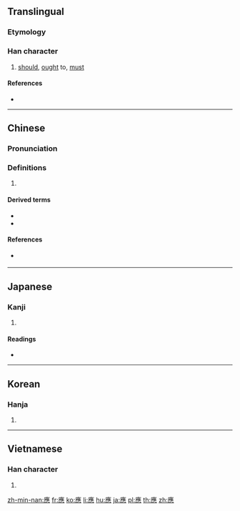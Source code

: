 {{also|应|応}}
==Translingual==
{{Han simplified forms|應|応|应}}

===Etymology===
{{Han compound|䧹|心|c1=p|c2=s|t2=heart|ls=psc}}

===Han character===
{{Han char|rn=61|rad=心|as=13|sn=16|four=00231|canj=IOGP,IGP|ids=⿸䧹心}}

# [[should]], [[ought]] to, [[must]]

====References====
* {{Han ref|kx=0405.210|dkj=11330|dj=0746.020|hdz=42359.030|uh=61C9|ud=25033|bh=C0B3|bd=49331}}

----

==Chinese==
{{zh-forms|s=应}}

===Pronunciation===
{{zh-pron
|m=yìng
|c=jing1,jing3
|h=pfs=en/yin
|mn=ìn/ing/ìng
|mn_note=ìn - vernacular, ing, ìng - literary
|mc=y
|oc=y
|ma=
|cat=v
}}

===Definitions===
{{zh-hanzi}}

# {{rfdef|lang=zh}}

====Derived terms====
* {{zh-l|答應}}
* {{zh-l|應該}}

====References====
* {{qual|Min Nan}} {{thcwd|12172}}

----

==Japanese==

===Kanji===
{{ja-kanji|grade=|rs=心13|style=ky|shin=応}}

# {{defn|lang=ja|sort=心13}}

====Readings====
* {{ja-readings|on=[[よう]] (yō), [[おう]] (ō)|kun=[[あたる]] (ataru)}}

----

==Korean==

===Hanja===
{{ko-hanja|hangeul=응|eumhun=|rv=eung|mr=ŭng|y=ung}}

# {{defn|lang=ko|sort=心13}}

----

==Vietnamese==

===Han character===
{{vi-hantu|[[ứng]], [[ưng]], [[ừng]]|rs=心13}}

# {{defn|lang=vi|sort=心13}}

[[zh-min-nan:應]]
[[fr:應]]
[[ko:應]]
[[li:應]]
[[hu:應]]
[[ja:應]]
[[pl:應]]
[[th:應]]
[[zh:應]]